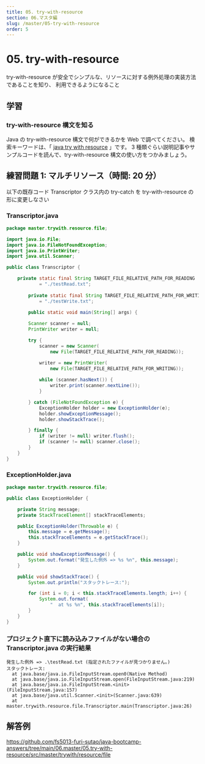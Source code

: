 ```yaml
---
title: 05. try-with-resource
section: 06.マスタ編
slug: /master/05-try-with-resource
order: 5
---
```


# 05. try-with-resource

<p className="goal">try-with-resource が安全でシンプルな、リソースに対する例外処理の実装方法であることを知り、
  利用できるようになること</p>

## 学習

### try-with-resource 構文を知る

Java の try-with-resource 構文で何ができるかを Web で調べてください。
検索キーワードは、「 [java try with resource](https://www.google.com/search?q=java+try+with+resource) 」です。
3 種類ぐらい説明記事やサンプルコードを読んで、try-with-resource 構文の使い方をつかみましょう。

## 練習問題 1: マルチリソース（時間: 20 分）

以下の既存コード Transcriptor クラス内の try-catch を try-with-resource の形に変更しなさい

### Transcriptor.java

```java
package master.trywith.resource.file;

import java.io.File;
import java.io.FileNotFoundException;
import java.io.PrintWriter;
import java.util.Scanner;

public class Transcriptor {

    private static final String TARGET_FILE_RELATIVE_PATH_FOR_READING 
            = "./testRead.txt";
    
        private static final String TARGET_FILE_RELATIVE_PATH_FOR_WRITING 
            = "./testWrite.txt";
    
        public static void main(String[] args) {

        Scanner scanner = null;
        PrintWriter writer = null;

        try {
            scanner = new Scanner(
                new File(TARGET_FILE_RELATIVE_PATH_FOR_READING));

            writer = new PrintWriter(
                new File(TARGET_FILE_RELATIVE_PATH_FOR_WRITING));
                
            while (scanner.hasNext()) {
                writer.print(scanner.nextLine());
            }

        } catch (FileNotFoundException e) {
            ExceptionHolder holder = new ExceptionHolder(e);
            holder.showExceptionMessage();
            holder.showStackTrace();

        } finally {
            if (writer != null) writer.flush();
            if (scanner != null) scanner.close();
        }
    }
}
```

### ExceptionHolder.java

```java
package master.trywith.resource.file;

public class ExceptionHolder {

    private String message;
    private StackTraceElement[] stackTraceElements;

    public ExceptionHolder(Throwable e) {
        this.message = e.getMessage();
        this.stackTraceElements = e.getStackTrace();
    }

    public void showExceptionMessage() {
        System.out.format("発生した例外 => %s %n", this.message);
    }

    public void showStackTrace() {
        System.out.println("スタックトレース:");

        for (int i = 0; i < this.stackTraceElements.length; i++) {
            System.out.format(
                "  at %s %n", this.stackTraceElements[i]);
        }
    }
}
```

### プロジェクト直下に読み込みファイルがない場合の Transcriptor.java の実行結果

```console
発生した例外 => .\testRead.txt (指定されたファイルが見つかりません。)
スタックトレース:
  at java.base/java.io.FileInputStream.open0(Native Method)
  at java.base/java.io.FileInputStream.open(FileInputStream.java:219)
  at java.base/java.io.FileInputStream.<init>(FileInputStream.java:157)
  at java.base/java.util.Scanner.<init>(Scanner.java:639)
  at master.trywith.resource.file.Transcriptor.main(Transcriptor.java:26)
```

## 解答例

https://github.com/fs5013-furi-sutao/java-bootcamp-answers/tree/main/06.master/05.try-with-resource/src/master/trywith/resource/file
